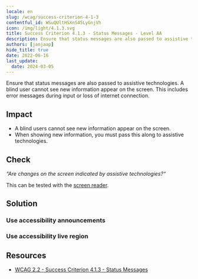 ```yaml
---
locale: en
slug: /wcag/success-criterion-4-1-3
contentful_id: WSuQUltHSXnS45LyGnjVh
icon: /img/light/4.1.3.svg
title: Success Criterion 4.1.3 - Status Messages - Level AA
description: Ensure that status messages are also passed to assistive technologies. A blind user cannot see new information appear on the screen. This includes error messages during input or loss of internet connection.
authors: [janjaap]
hide_title: true
date: 2022-06-16
last_update:
  date: 2024-03-05
---
```


<Hero
  title="Status Messages"
  image="/img/light/4.1.3.svg"
  alt="WCAG 4.1.3 icon"
  prefix="Success Criterion 4.1.3"
  suffix="Level AA"
/>

Ensure that status messages are also passed to assistive technologies. A blind user cannot see new information appear on the screen. This includes error messages during input or loss of internet connection.

## Impact

- A blind users cannot see new information appear on the screen.
- When showing new information, you must pass this along to assistive technologies.

## Check

*“Are changes on the screen indicated by assistive technologies?“*

This can be tested with the [screen reader](/en/stats/screen-reader).

## Solution

### Use accessibility announcements

<CodeSample id="accessibility-announcement" locale="en"/>

### Use accessibility live region

<CodeSample id="accessibility-live-region" locale="en"/>

## Resources

- [WCAG 2.2 - Success Criterion 4.1.3 - Status Messages](https://www.w3.org/TR/WCAG22/#status-messages)
